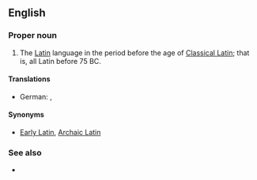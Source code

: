 ==English==
{{wikipedia|lang=en}}

===Proper noun===
{{en-proper noun|head=[[old|Old]] [[Latin]]}}

# The [[Latin]] language in the period before the age of [[Classical Latin]]; that is, all Latin before 75 BC.

====Translations====
{{trans-top|Translations}}
* German: {{t+|de|Altlatein|n}}, {{t+|de|Altlateinisch|n}}
{{trans-mid}}
{{trans-bottom}}

====Synonyms====
* [[Early Latin]], [[Archaic Latin]]

===See also===
* {{list:varieties of Latin/en}}